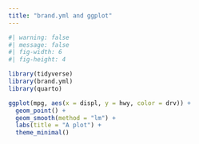 ```yaml
---
title: "brand.yml and ggplot"
---
```


```r
#| warning: false
#| message: false
#| fig-width: 6
#| fig-height: 4

library(tidyverse)
library(brand.yml)
library(quarto)

ggplot(mpg, aes(x = displ, y = hwy, color = drv)) +
  geom_point() +
  geom_smooth(method = "lm") +
  labs(title = "A plot") +
  theme_minimal()
```
